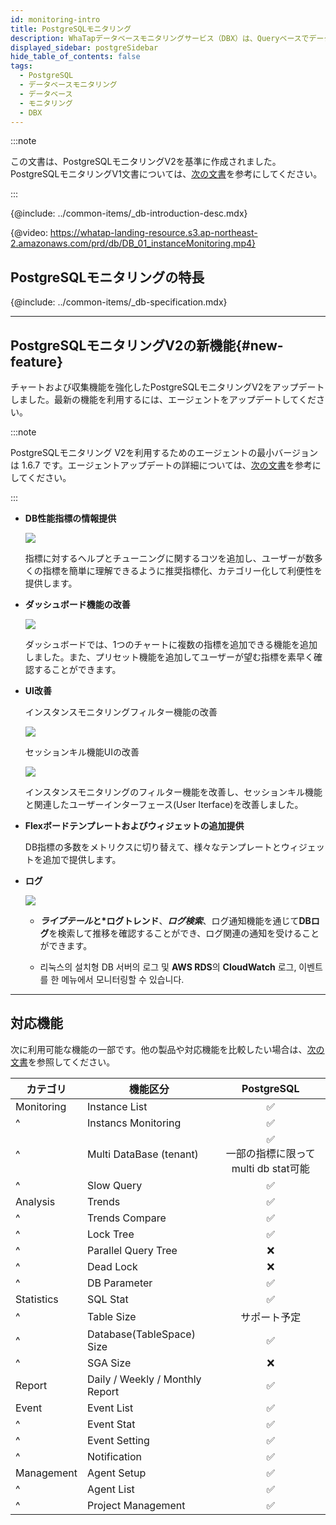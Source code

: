 ```yaml
---
id: monitoring-intro
title: PostgreSQLモニタリング
description: WhaTapデータベースモニタリングサービス（DBX）は、Queryベースでデータを収集し、性能モニタリングサービスを提供します。
displayed_sidebar: postgreSidebar
hide_table_of_contents: false
tags:
  - PostgreSQL
  - データベースモニタリング
  - データベース
  - モニタリング
  - DBX
---
```



:::note

この文書は、PostgreSQLモニタリングV2を基準に作成されました。PostgreSQLモニタリングV1文書については、[次の文書](../postgresql-v1/monitoring-intro)を参考にしてください。

:::

{@include: ../common-items/_db-introduction-desc.mdx} 

{@video: https://whatap-landing-resource.s3.ap-northeast-2.amazonaws.com/prd/db/DB_01_instanceMonitoring.mp4}

## PostgreSQLモニタリングの特長

<Xclude product='mysql-rds'>
  <CommonCont />
</Xclude>

<InDoc product='mysql-rds'>
  <RdsCont/>
</InDoc>

{@include: ../common-items/_db-specification.mdx}

* * *

## PostgreSQLモニタリングV2の新機能{#new-feature}

チャートおよび収集機能を強化したPostgreSQLモニタリングV2をアップデートしました。最新の機能を利用するには、エージェントをアップデートしてください。 

:::note

PostgreSQLモニタリング V2を利用するためのエージェントの最小バージョンは 1.6.7 です。エージェントアップデートの詳細については、[次の文書](agent-manage)を参考にしてください。

:::

-   **DB性能指標の情報提供**

    ![](/img/pgsql-new-feature-01.png)

    指標に対するヘルプとチューニングに関するコツを追加し、ユーザーが数多くの指標を簡単に理解できるように推奨指標化、カテゴリー化して利便性を提供します。

-   **ダッシュボード機能の改善**

    ![](/img/pgsql-new-feature-02.png)

    ダッシュボードでは、1つのチャートに複数の指標を追加できる機能を追加しました。また、プリセット機能を追加してユーザーが望む指標を素早く確認することができます。

-   **UI改善**

    インスタンスモニタリングフィルター機能の改善

    ![](/img/pgsql-new-feature-03.png)

    セッションキル機能UIの改善

    ![](/img/pgsql-new-feature-04.png)

    インスタンスモニタリングのフィルター機能を改善し、セッションキル機能と関連したユーザーインターフェース(User Iterface)を改善しました。

-   **Flexボードテンプレートおよびウィジェットの追加提供**

    <ProdImg img='new-feature-05-postgresql.png' desc=''/>

    DB指標の多数をメトリクスに切り替えて、様々なテンプレートとウィジェットを追加で提供します。

-   **ログ**

    ![](/img/pgsql-new-feature-06.png)

    -   **_ライブテール_**と**\*ログトレンド**、**_ログ検索_**、ログ通知機能を通じて**DBログ**を検索して推移を確認することができ、ログ関連の通知を受けることができます。

    -   리눅스의 설치형 DB 서버의 로그 및 **AWS RDS**의 **CloudWatch** 로그, 이벤트를 한 메뉴에서 모니터링할 수 있습니다.

* * *

## 対応機能

次に利用可能な機能の一部です。他の製品や対応機能を比較したい場合は、[次の文書](../support-env#compare-db)を参照してください。

| カテゴリ       | 機能区分                            |                          PostgreSQL                          |
| ---------- | ------------------------------- | :----------------------------------------------------------: |
| Monitoring | Instance List                   |                <span class='emoji-ok'>✅</span>               |
| ^          | Instancs Monitoring             |                <span class='emoji-ok'>✅</span>               |
| ^          | Multi DataBase (tenant)         | <span class='emoji-ok'>✅</span><br/>一部の指標に限ってmulti db stat可能 |
| ^          | Slow Query                      |                <span class='emoji-ok'>✅</span>               |
| Analysis   | Trends                          |                <span class='emoji-ok'>✅</span>               |
| ^          | Trends Compare                  |                <span class='emoji-ok'>✅</span>               |
| ^          | Lock Tree                       |                <span class='emoji-ok'>✅</span>               |
| ^          | Parallel Query Tree             |                <span class='emoji-no'>❌</span>               |
| ^          | Dead Lock                       |                <span class='emoji-no'>❌</span>               |
| ^          | DB Parameter                    |                <span class='emoji-ok'>✅</span>               |
| Statistics | SQL Stat                        |                <span class='emoji-ok'>✅</span>               |
| ^          | Table Size                      |                            サポート予定                            |
| ^          | Database(TableSpace) Size       |                <span class='emoji-ok'>✅</span>               |
| ^          | SGA Size                        |                <span class='emoji-no'>❌</span>               |
| Report     | Daily / Weekly / Monthly Report |                <span class='emoji-ok'>✅</span>               |
| Event      | Event List                      |                <span class='emoji-ok'>✅</span>               |
| ^          | Event Stat                      |                <span class='emoji-ok'>✅</span>               |
| ^          | Event Setting                   |                <span class='emoji-ok'>✅</span>               |
| ^          | Notification                    |                <span class='emoji-ok'>✅</span>               |
| Management | Agent Setup                     |                <span class='emoji-ok'>✅</span>               |
| ^          | Agent List                      |                <span class='emoji-ok'>✅</span>               |
| ^          | Project Management              |                <span class='emoji-ok'>✅</span>               |
